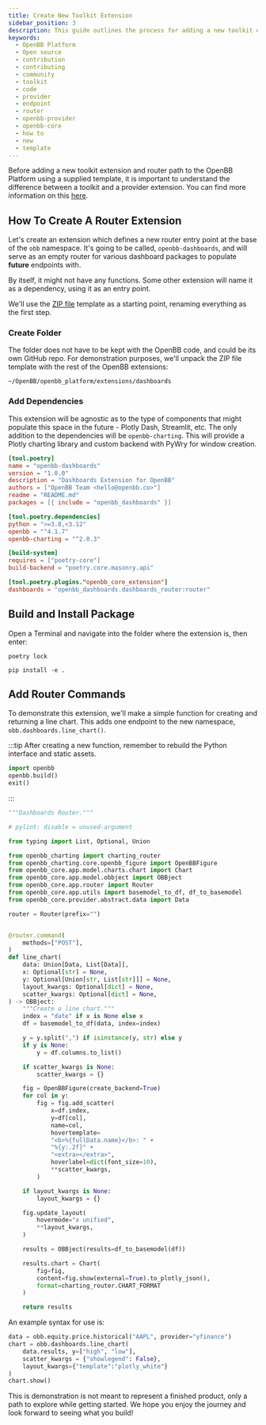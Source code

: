 ```yaml
---
title: Create New Toolkit Extension
sidebar_position: 3
description: This guide outlines the process for adding a new toolkit extension and router path to the OpenBB Platform.
keywords:
  - OpenBB Platform
  - Open source
  - contribution
  - contributing
  - community
  - toolkit
  - code
  - provider
  - endpoint
  - router
  - openbb-provider
  - openbb-core
  - how to
  - new
  - template
---
```



<HeadTitle title="Build New Toolkit Extension - How-To | OpenBB Docs" />

Before adding a new toolkit extension and router path to the OpenBB Platform using a supplied template, it is important to understand the difference between a toolkit and a provider extension. You can find more information on this [here](/platform/usage/extensions/overview).

## How To Create A Router Extension

Let's create an extension which defines a new router entry point at the base of the `obb` namespace.
It's going to be called, `openbb-dashboards`, and will serve as an empty router for various dashboard packages to populate **future** endpoints with.

By itself, it might not have any functions. Some other extension will name it as a dependency, using it as an entry point.

We'll use the [ZIP file](https://github.com/OpenBB-finance/OpenBBTerminal/files/14542427/dashboards.zip) template as a starting point, renaming everything as the first step.

### Create Folder

The folder does not have to be kept with the OpenBB code, and could be its own GitHub repo.
For demonstration purposes, we'll unpack the ZIP file template with the rest of the OpenBB extensions:

```console
~/OpenBB/openbb_platform/extensions/dashboards
```

### Add Dependencies

This extension will be agnostic as to the type of components that might populate this space in the future - Plotly Dash, Streamlit, etc.
The only addition to the dependencies will be `openbb-charting`.
This will provide a Plotly charting library and custom backend with PyWry for window creation.

```toml
[tool.poetry]
name = "openbb-dashboards"
version = "1.0.0"
description = "Dashboards Extension for OpenBB"
authors = ["OpenBB Team <hello@openbb.co>"]
readme = "README.md"
packages = [{ include = "openbb_dashboards" }]

[tool.poetry.dependencies]
python = ">=3.8,<3.12"
openbb = "^4.1.7"
openbb-charting = "^2.0.3"

[build-system]
requires = ["poetry-core"]
build-backend = "poetry.core.masonry.api"

[tool.poetry.plugins."openbb_core_extension"]
dashboards = "openbb_dashboards.dashboards_router:router"
```

## Build and Install Package

Open a Terminal and navigate into the folder where the extension is, then enter:

```console
poetry lock

pip install -e .
```

## Add Router Commands

To demonstrate this extension, we'll make a simple function for creating and returning a line chart. This adds one endpoint to the new namespace, `obb.dashboards.line_chart()`.

:::tip
After creating a new function, remember to rebuild the Python interface and static assets.

```python
import openbb
openbb.build()
exit()
```

:::

```python
"""Dashboards Router."""

# pylint: disable = unused-argument

from typing import List, Optional, Union

from openbb_charting import charting_router
from openbb_charting.core.openbb_figure import OpenBBFigure
from openbb_core.app.model.charts.chart import Chart
from openbb_core.app.model.obbject import OBBject
from openbb_core.app.router import Router
from openbb_core.app.utils import basemodel_to_df, df_to_basemodel
from openbb_core.provider.abstract.data import Data

router = Router(prefix="")


@router.command(
    methods=["POST"],
)
def line_chart(
    data: Union[Data, List[Data]],
    x: Optional[str] = None,
    y: Optional[Union[str, List[str]]] = None,
    layout_kwargs: Optional[dict] = None,
    scatter_kwargs: Optional[dict] = None,
) -> OBBject:
    """Create a line chart."""
    index = "date" if x is None else x
    df = basemodel_to_df(data, index=index)

    y = y.split(",") if isinstance(y, str) else y
    if y is None:
        y = df.columns.to_list()

    if scatter_kwargs is None:
        scatter_kwargs = {}

    fig = OpenBBFigure(create_backend=True)
    for col in y:
        fig = fig.add_scatter(
            x=df.index,
            y=df[col],
            name=col,
            hovertemplate=
            "<b>%{fullData.name}</b>: " +
            "%{y:.2f}" +
            "<extra></extra>",
            hoverlabel=dict(font_size=10),
            **scatter_kwargs,
        )

    if layout_kwargs is None:
        layout_kwargs = {}

    fig.update_layout(
        hovermode="x unified",
        **layout_kwargs,
    )

    results = OBBject(results=df_to_basemodel(df))

    results.chart = Chart(
        fig=fig,
        content=fig.show(external=True).to_plotly_json(),
        format=charting_router.CHART_FORMAT
    )

    return results
```

An example syntax for use is:

```python
data = obb.equity.price.historical("AAPL", provider="yfinance")
chart = obb.dashboards.line_chart(
    data.results, y=["high", "low"],
    scatter_kwargs = {"showlegend": False},
    layout_kwargs={"template":"plotly_white"}
)
chart.show()
```

This is demonstration is not meant to represent a finished product, only a path to explore while getting started.
We hope you enjoy the journey and look forward to seeing what you build!
